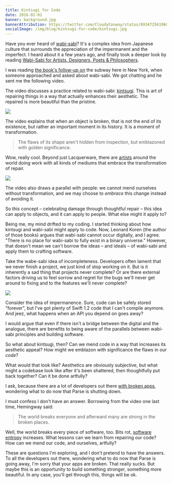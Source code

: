 ```yaml
---
title: Kintsugi for Code
date: 2016-02-01
banner: background.jpg
bannerAttribution: https://twitter.com/CloudyConway/status/693472561968058369
socialImage: /img/blog/kintsugi-for-code/kintsugi.jpg
---
```



Have you ever heard of [wabi-sabi](https://en.wikipedia.org/wiki/Wabi-sabi)? It's a complex idea from Japanese culture that surrounds the appreciation of the impermanent and the imperfect. I heard about it a few years ago, and finally took a deeper look by reading [Wabi-Sabi for Artists, Designers, Poets & Philosophers](http://amzn.to/1nymvMd).


I was reading [the book's follow-up on](http://amzn.to/1nH66FX) the subway here in New York, when someone approached and asked about wabi-sabi. We got chatting and he sent me the following video.

<Wide>

<YouTube videoID='lT55_u8URU0' />

</Wide>

The video discusses a practice related to wabi-sabi: [kintsugi](https://en.wikipedia.org/wiki/Kintsugi). This is art of repairing things in a way that actually enhances their aesthetic. The repaired is more beautiful than the pristine.

<Wide>

[![](kintsugi.jpg)](http://1000daysofinspiration.co/2015/07/20/day-761kintsugi/)

</Wide>

The video explains that when an object is broken, that is not the end of its existence, but rather an important moment in its history. It is a moment of transformation. 

> The flaws of its shape aren't hidden from inspection, but emblazoned with golden significance.

Wow, really cool. Beyond just Lacquerware, there are [artists](http://www.wired.co.uk/magazine/archive/2010/08/play/lego-patching-up-a-wall-near-you) around the world doing work with all kinds of mediums that embrace the transformation of repair.

<Narrow>

[![](repair.jpg)](https://commons.wikimedia.org/wiki/File:LEGO_Repair_-_Arne_Hendriks.jpg)

</Narrow>

The video also draws a parallel with people: we cannot mend ourselves without transformation, and we may choose to _embrace_ this change instead of avoiding it.

So this concept – celebrating damage through thoughtful repair – this idea can apply to objects, and it can apply to people. What else might it apply to?

Being me, my mind drifted to my coding. I started thinking about how kintsugi and wabi-sabi might apply to code. Now, Leonard Koren (the author of those books) argues that wabi-sabi cannot occur digitally, and I agree. "There is no place for wabi-sabi to fully exist in a binary universe." However, that doesn't mean we can't borrow the ideas – and ideals – of wabi-sabi and apply them to crafting software.

Take the wabe-sabi idea of incompleteness. Developers often lament that we never finish a project, we just kind of stop working on it. But is it inherently a sad thing that projects never complete? Or are there external factors driving us to feel sorrow and regret for the bugs we'll never get around to fixing and to the features we'll never complete?

[![](https://www.commitstrip.com/wp-content/uploads/2014/11/Strip-Side-project-650-finalenglish.jpg)](https://www.commitstrip.com/en/2014/11/25/west-side-project-story/)

Consider the idea of impermanence. Sure, code can be safely stored "forever", but I've got plenty of Swift 1.2 code that I can't compile anymore. And jeez, what happens when an API you depend on goes away?

I would argue that even if there isn't a bridge between the digital and the analogue, there are benefits to being aware of the parallels between wabi-sabi principles and building software. 

So what about kintsugi, then? Can we mend code in a way that increases its aesthetic appeal? How might we emblazon with significance the flaws in our _code_?

What would that look like? Aesthetics are obviously subjective, but what might a codebase look like after it's been shattered, then thoughtfully put back together? Can it be done artfully?

I ask, because there are a lot of developers out there [with broken apps](http://blog.parse.com/announcements/moving-on/), wondering what to do now that Parse is shutting down.

I must confess I don't have an answer. Borrowing from the video one last time, Hemingway said:

> The world breaks everyone and afterward many are strong in the broken places.

Well, the world breaks every piece of software, too. Bits rot, [software entropy](https://en.wikipedia.org/wiki/Software_entropy) increases. What lessons can we learn from repairing our code? How can we mend our code, and ourselves, artfully? 

These are questions I'm exploring, and I don't pretend to have the answers. To all the developers out there, wondering what to do now that Parse is going away, I'm sorry that your apps are broken. That really sucks. But maybe this is an opportunity to build something stronger, something more beautiful. In any case, you'll get through this, things will be ok.

  
